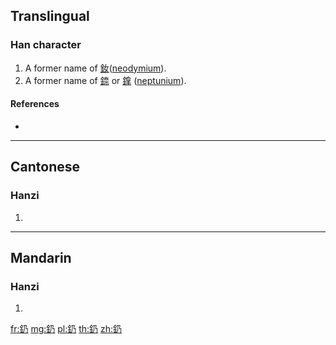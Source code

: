 {{character info/new}}
==Translingual==

===Han character===
{{Han char|rn=167|rad=金|as=02|sn=10|four=87127|canj=CNHS}}

# A former name of [[釹]]([[neodymium]]).
# A former name of [[錼]] or [[鎿]] ([[neptunium]]).

====References====
* {{Han ref|kx=1296.121|dkj=40171|hdz=64170.080|uh=91E2|ud=37346|bh=D443|bd=54339}}

----

==Cantonese==

===Hanzi===
{{yue-hanzi|jyut=|y=naai5}}

# {{defn|lang=yue|sort=金02}}

----

==Mandarin==

===Hanzi===
{{cmn-hanzi|pin=[[nái]] ([[nai2]])|wg=nai<sup>2</sup>}}

# {{defn|lang=cmn|sort=金02}}

[[fr:釢]]
[[mg:釢]]
[[pl:釢]]
[[th:釢]]
[[zh:釢]]
